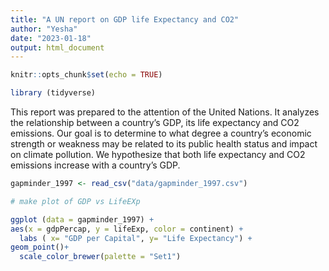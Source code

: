 ```yaml
---
title: "A UN report on GDP life Expectancy and CO2"
author: "Yesha"
date: "2023-01-18"
output: html_document
---
```


```r
knitr::opts_chunk$set(echo = TRUE)
```

```r
library (tidyverse)

```
This report was prepared to the attention of the United Nations. It analyzes the relationship between a country's GDP, its life expectancy and CO2 emissions. Our goal is to determine to what degree a country’s economic strength or weakness may be related to its public health status and impact on climate pollution. We hypothesize that both life expectancy and CO2 emissions increase with a country's GDP.

```r
gapminder_1997 <- read_csv("data/gapminder_1997.csv")
```


```r
# make plot of GDP vs LifeEXp

ggplot (data = gapminder_1997) +
aes(x = gdpPercap, y = lifeExp, color = continent) +
  labs ( x= "GDP per Capital", y= "Life Expectancy") +
geom_point()+
  scale_color_brewer(palette = "Set1")

```

